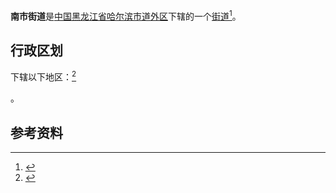 {{中国乡级行政区|23/01/04/006/000
| 行政区全称 = 南市街道
| 上级行政区 = [[黑龙江省|黑龙江省]][[哈尔滨市|哈尔滨市]][[道外区|道外区]]
| 行政区类别 = [[街道|街道]]
| LowerDivisions = 2个社区
| 总面积 = 
| 户籍人口 = 
| 常住人口 = 
| 行政区划 = 
| 官方网站 =
| 邮政编码 =150000
| 电话区号 = 451
| 毗邻行政区 =
}}

'''南市街道'''是[[中国|中国]][[黑龙江省|黑龙江省]][[哈尔滨市|哈尔滨市]][[道外区|道外区]]下辖的一个[[街道|街道]]<ref>{{Cite web |url=http://www.chinaquhua.cn/heilongjiang/ |title=南市街道 |accessdate=2011-08-13 |archive-date=2011-08-22 |archive-url=https://web.archive.org/web/20110822123644/http://www.chinaquhua.cn/heilongjiang/ |dead-url=yes }}</ref>。

== 行政区划 ==

下辖以下地区：<ref>{{PRC admin/ref sgc|23/01/04/006/000}}</ref>

{{PRC admin/children|23/01/04/006/000}}。

== 参考资料 ==

{{reflist}}

{{PRC admin/navcat|23/01/04/006/000}}